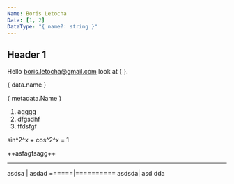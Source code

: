 ```yaml
---
Name: Boris Letocha
Data: [1, 2]
DataType: "{ name?: string }"
---
```



## Header 1

Hello <boris.letocha@gmail.com> look at { <Counter /> }.

{ data.name }

{ metadata.Name }

1. agggg
2. dfgsdhf
3. ffdsfgf

sin^2^x + cos^2^x = 1

++asfagfsagg++

---

asdsa | asdad
======|==========
asdsda| asd dda
